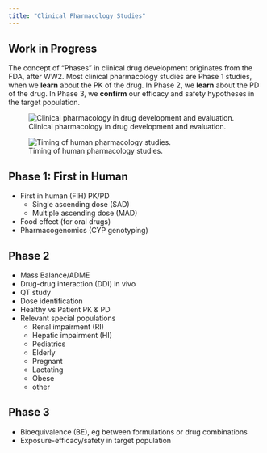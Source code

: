```yaml
---
title: "Clinical Pharmacology Studies"
---
```


::: {.callout-caution}
# Work in Progress
:::

The concept of "Phases" in clinical drug development originates from the FDA, after WW2.
Most clinical pharmacology studies are Phase 1 studies, when we **learn** about the PK of the drug.
In Phase 2, we **learn** about the PD of the drug.
In Phase 3, we **confirm** our efficacy and safety hypotheses in the target population.

![Clinical pharmacology in drug development and evaluation.](images/clinpharm-studies.jpg){#fig-clinpharm-studies}

![Timing of human pharmacology studies.](images/pharmacology-studies.png){#fig-pharmacology-studies}

## Phase 1: First in Human

* First in human (FIH) PK/PD
  * Single ascending dose (SAD)
  * Multiple ascending dose (MAD)
* Food effect (for oral drugs)
* Pharmacogenomics (CYP genotyping)

## Phase 2

* Mass Balance/ADME
* Drug-drug interaction (DDI) in vivo
* QT study
* Dose identification
* Healthy vs Patient PK & PD
* Relevant special populations
  * Renal impairment (RI)
  * Hepatic impairment (HI)
  * Pediatrics
  * Elderly
  * Pregnant
  * Lactating
  * Obese
  * other

## Phase 3

* Bioequivalence (BE), eg between formulations or drug combinations
* Exposure-efficacy/safety in target population
